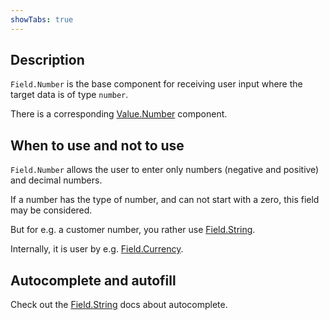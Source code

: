 ```yaml
---
showTabs: true
---
```


## Description

`Field.Number` is the base component for receiving user input where the target data is of type `number`.

There is a corresponding [Value.Number](/uilib/extensions/forms/create-component/Value/Number) component.

## When to use and not to use

`Field.Number` allows the user to enter only numbers (negative and positive) and decimal numbers.

If a number has the type of number, and can not start with a zero, this field may be considered.

But for e.g. a customer number, you rather use [Field.String](/uilib/extensions/forms/base-fields/String/).

Internally, it is user by e.g. [Field.Currency](/uilib/extensions/forms/feature-fields/Currency/).

## Autocomplete and autofill

Check out the [Field.String](/uilib/extensions/forms/base-fields/String/#autocomplete-and-autofill) docs about autocomplete.

